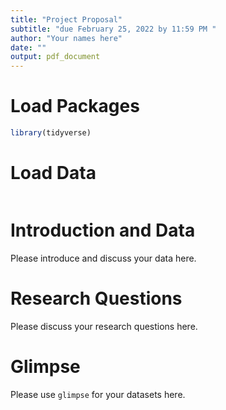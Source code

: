 ```yaml
---
title: "Project Proposal"
subtitle: "due February 25, 2022 by 11:59 PM "
author: "Your names here"
date: ""
output: pdf_document
---
```


# Load Packages

```r
library(tidyverse) 
``` 

# Load Data
```r
```

# Introduction and Data

Please introduce and discuss your data here.

# Research Questions

Please discuss your research questions here.

# Glimpse

Please use `glimpse` for your datasets here.